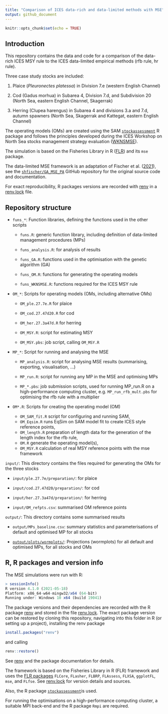 ```yaml
---
title: "Comparison of ICES data-rich and data-limited methods with MSE"
output: github_document
---
```


```r
knitr::opts_chunk$set(echo = TRUE)
```

## Introduction

This repository contains the data and code for a comparison of the data-rich ICES MSY rule to the ICES data-limited empirical methods (rfb rule, hr rule).

Three case study stocks are included:

1.  Plaice (*Pleuronectes platessa*) in Division 7.e (western English Channel)

2.  Cod (Gadus morhua) in Subarea 4, Division 7.d, and Subdivision 20 (North Sea, eastern English Channel, Skagerrak)

3.  Herring (Clupea harengus) in Subarea 4 and divisions 3.a and 7.d, autumn spawners (North Sea, Skagerrak and Kattegat, eastern English Channel)

The operating models (OMs) are created using the SAM [`stockassessment`](https://github.com/fishfollower/SAM/) R package and follows the principles developed during the ICES Workshop on North Sea stocks management strategy evaluation ([WKNSMSE](https://doi.org/10.17895/ices.pub.5090)).

The simulation is based on the Fisheries Library in R ([FLR](http://www.flr-project.org/)) and its `mse` package.

The data-limited MSE framework is an adaptation of Fischer et al. ([2021](https://dx.doi.org/10.1093/icesjms/fsab169)), see the [`shfischer/GA_MSE_PA`](https://github.com/shfischer/GA_MSE_PA) GitHub repository for the original source code and documentation.

For exact reproducibility, R packages versions are recorded with [renv](https://rstudio.github.io/renv/) in a [renv.lock](https://github.com/shfischer/MSE_risk_comparison/blob/master/renv.lock) file.

## Repository structure

-   `funs_*`: Function libraries, defining the functions used in the other scripts

    -   `funs.R`: generic function library, including definition of data-limited management procedures (MPs)

    -   `funs_analysis.R`: for analysis of results

    -   `funs_GA.R`: functions used in the optimisation with the genetic algorithm (GA)

    -   `funs_OM.R`: functions for generating the operating models

    -   `funs_WKNSMSE.R`: functions required for the ICES MSY rule

-   `OM_*`: Scripts for operating models (OMs, including alternative OMs)

    -   `OM_ple.27.7e.R` for plaice

    -   `OM_cod.27.47d20.R` for cod

    -   `OM_her.27.3a47d.R` for herring

    -   `OM_MSY.R`: script for estimating MSY

    -   `OM_MSY.pbs`: job script, calling `OM_MSY.R`

-   `MP_*`: Script for running and analysing the MSE

    -   `MP_analysis.R`: script for analysing MSE results (summarising, exporting, visualisation, ...)

    -   `MP_run.R`: script for running any MP in the MSE and optimising MPs

    -   `MP_*.pbs`: job submission scripts, used for running MP_run.R on a high-performance computing cluster, e.g. `MP_run_rfb_mult.pbs` for optimising the rfb rule with a multiplier

-   `OM*.R`: Scripts for creating the operating model (OM)

    -   `OM_SAM_fit.R` script for configuring and running SAM,
    -   `OM_Eqsim.R` runs EqSim on SAM model fit to create ICES style reference points,
    -   `OM_length.R` preparation of length data for the generation of the length index for the rfb rule,
    -   `OM.R` generate the operating model(s),
    -   `OM_MSY.R` calculation of real MSY reference points with the mse framework

`input/`: This directory contains the files required for generating the OMs for the three stocks

-   `input/ple.27.7e/preparation/`: for plaice

-   `input/cod.27.47d20/preparation/`: for cod

-   `input/her.27.3a47d/preparation/`: for herring

-   `input/OM_refpts.csv`: summarised OM reference points

`output/`: This directory contains some summarised results

-   `output/MPs_baseline.csv`: summary statistics and parameterisations of default and optimised MP for all stocks

-   [`output/plots/wormplots/`](https://github.com/shfischer/MSE_risk_comparison/tree/master/output/plots/wormplots): Projections (wormplots) for all default and optimised MPs, for all stocks and OMs

## R, R packages and version info

The MSE simulations were run with R:

```r
> sessionInfo()
R version 4.1.0 (2021-05-18)
Platform: x86_64-w64-mingw32/x64 (64-bit)
Running under: Windows 10 x64 (build 19041)
```

The package versions and their dependencies are recorded with the R package [renv](https://rstudio.github.io/renv/) and stored in the file [renv.lock](https://github.com/shfischer/MSE_risk_comparison/blob/master/renv.lock). The exact package version can be restored by cloning this repository, navigating into this folder in R (or setting up a project), installing the renv package

```r
install.packages("renv")
```

and calling

```r
renv::restore()
```

See [renv](https://rstudio.github.io/renv/) and the package documentation for details.

The framework is based on the Fisheries Library in R (FLR) framework and uses the [FLR packages](https://flr-project.org/) `FLCore`, `FLasher`, `FLBRP`, `FLAssess`, `FLXSA`, `ggplotFL`, `mse`, and `FLfse`. See [renv.lock](https://github.com/shfischer/MSE_risk_comparison/blob/master/renv.lock) for version details and sources.

Also, the R package [`stockassessment`](https://github.com/fishfollower/SAM)is used.

For running the optimisations on a high-performance computing cluster, a suitable MPI back-end and the R package `Rmpi` are required.
